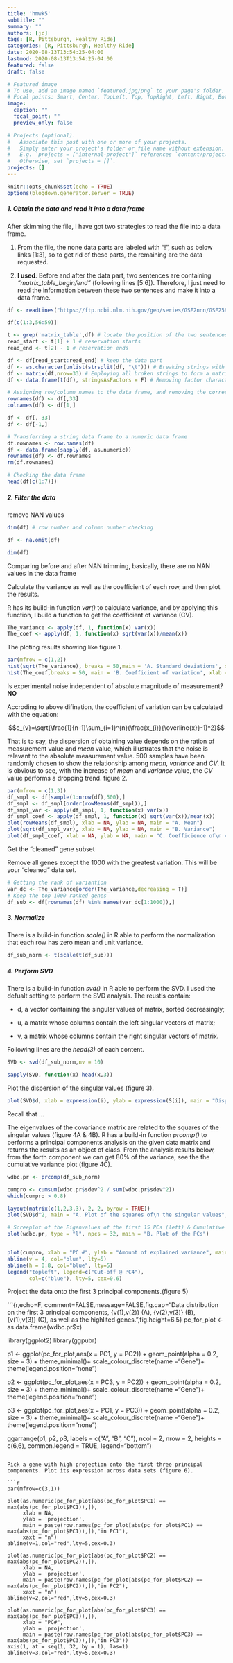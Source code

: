 ```yaml
---
title: 'hmwk5'
subtitle: ""
summary: ""
authors: [jc]
tags: [R, Pittsburgh, Healthy Ride]
categories: [R, Pittsburgh, Healthy Ride]
date: 2020-08-13T13:54:25-04:00
lastmod: 2020-08-13T13:54:25-04:00
featured: false
draft: false

# Featured image
# To use, add an image named `featured.jpg/png` to your page's folder.
# Focal points: Smart, Center, TopLeft, Top, TopRight, Left, Right, BottomLeft, Bottom, BottomRight.
image:
  caption: ""
  focal_point: ""
  preview_only: false

# Projects (optional).
#   Associate this post with one or more of your projects.
#   Simply enter your project's folder or file name without extension.
#   E.g. `projects = ["internal-project"]` references `content/project/deep-learning/index.md`.
#   Otherwise, set `projects = []`.
projects: []
---
```


```r
knitr::opts_chunk$set(echo = TRUE)
options(blogdown.generator.server = TRUE)
```

##### 1. Obtain the data and read it into a data frame

After skimming the file, I have got two strategies to read the file into a data frame.

1. From the file, the none data parts are labeled with "!", such as below links [1:3], so to get rid of these parts, the remaining are the data requested. 

1. **I used**. Before and after the data part, two sentences are containing *"matrix_table_begin/end"* (following lines [5:6]). Therefore, I just need to read the information between these two sentences and make it into a data frame.

```r
df <- readLines("https://ftp.ncbi.nlm.nih.gov/geo/series/GSE2nnn/GSE2583/suppl/GSE2583_correctly_ordered_Klevecz_GEO_time_series_data.txt")

df[c(1:3,56:59)]

t <- grep('matrix_table',df) # locate the position of the two sentences
read_start <- t[1] + 1 # reservation starts
read_end <- t[2] - 1 # reservation ends

df <- df[read_start:read_end] # keep the data part
df <- as.character(unlist(strsplit(df, "\t"))) # Breaking strings with "\t"   
df <- matrix(df,nrow=33) # Employing all broken strings to form a matrix
df <- data.frame(t(df), stringsAsFactors = F) # Removing factor characteristic of all the strings

# Assigning row/column names to the data frame, and removing the corresponding content
rownames(df) <- df[,33] 
colnames(df) <- df[1,]

df <- df[,-33]
df <- df[-1,]

# Transferring a string data frame to a numeric data frame
df.rownames <- row.names(df)
df <- data.frame(sapply(df, as.numeric))
rownames(df) <- df.rownames
rm(df.rownames)

# Checking the data frame 
head(df[c(1:7)])
```
##### 2. Filter the data

remove NAN values
```r
dim(df) # row number and column number checking

df <- na.omit(df)

dim(df) 
```

Comparing before and after NAN trimming, basically, there are no NAN values in the data frame

Calculate the variance as well as the coefficient of each row, and then plot the results.

R has its build-in function *var()* to calculate variance, and by applying this function, I build a function to get the coefficient of variance (CV).

```r
The_variance <- apply(df, 1, function(x) var(x))
The_coef <- apply(df, 1, function(x) sqrt(var(x))/mean(x))
```

The ploting results showing like figure 1.

```r
par(mfrow = c(1,2))
hist(sqrt(The_variance), breaks = 50,main = 'A. Standard deviations', xlab = NA)
hist(The_coef,breaks = 50, main = 'B. Coefficient of variation', xlab = NA)
```

Is experimental noise independent of absolute magnitude of measurement? **NO**

Accroding to above difination, the coefficient of variation can be calculated with the equation: 

$$c_{v}=\sqrt{\frac{1}{n-1}\sum_{i=1}^{n}(\frac{x_{i}}{\overline{x}}-1)^2}$$

That is to say, the dispersion of obtaining value depends on the ration of measurement value and *mean* value, which illustrates that the noise is relevant to the absolute measurement value. 500 samples have been randomly chosen to show the relationship among *mean, variance* and *CV*. It is obvious to see, with the increase of *mean* and *variance* value, the *CV* value performs a dropping trend. figure 2.  

```r
par(mfrow = c(1,3))
df_smpl <- df[sample(1:nrow(df),500),]
df_smpl <- df_smpl[order(rowMeans(df_smpl)),]
df_smpl_var <- apply(df_smpl, 1, function(x) var(x))
df_smpl_coef <- apply(df_smpl, 1, function(x) sqrt(var(x))/mean(x))
plot(rowMeans(df_smpl), xlab = NA, ylab = NA, main = "A. Mean")
plot(sqrt(df_smpl_var), xlab = NA, ylab = NA, main = "B. Variance")
plot(df_smpl_coef, xlab = NA, ylab = NA, main = "C. Coefficience of\n variance")
```

Get the "cleaned" gene subset

Remove all genes except the 1000 with the greatest variation. This will be your "cleaned" data set.

```r
# Getting the rank of variantion 
var_dc <- The_variance[order(The_variance,decreasing = T)] 
# Keep the top 1000 ranked genes
df_sub <- df[rownames(df) %in% names(var_dc[1:1000]),] 
```

##### 3. Normalize

There is a build-in function *scale()* in R able to perform the normalization that each row has zero mean and unit variance.

```r
df_sub_norm <- t(scale(t(df_sub)))
```

##### 4. Perform SVD

There is a build-in function *svd()* in R able to perform the SVD. I used the defualt setting to perform the SVD analysis. The reustls contain:

+ d, a vector containing the singular values of matrix, sorted decreasingly;

+ u, a matrix whose columns contain the left singular vectors of matrix;

+ v, a matrix whose columns contain the right singular vectors of matrix.

Following lines are the *head(3)* of each content.

```r
SVD <- svd(df_sub_norm,nv = 10)

sapply(SVD, function(x) head(x,3))
```

Plot the dispersion of the singular values (figure 3).

```r
plot(SVD$d, xlab = expression(i), ylab = expression(S[i]), main = "Dispersion of the singular values")
```

Recall that ...

The eigenvalues of the covariance matrix are related to the squares of the singular values (figure 4A & 4B). R has a build-in function *prcomp()* to performs a principal components analysis on the given data matrix and returns the results as an object of class. From the analysis results below, from the forth component we can get 80\% of the variance, see the  the cumulative variance plot (figure 4C).

```r
wdbc.pr <- prcomp(df_sub_norm)

cumpro <- cumsum(wdbc.pr$sdev^2 / sum(wdbc.pr$sdev^2))
which(cumpro > 0.8)
```

```r
layout(matrix(c(1,2,3,3), 2, 2, byrow = TRUE))
plot(SVD$d^2, main = "A. Plot of the squares of\n the singular values", ylab = 'squares of the singular values', xlab = NA)

# Screeplot of the Eigenvalues of the first 15 PCs (left) & Cumulative variance plot (right)
plot(wdbc.pr, type = "l", npcs = 32, main = "B. Plot of the PCs")


plot(cumpro, xlab = "PC #", ylab = "Amount of explained variance", main = "C.                                Cumulative variance plot                                  ")
abline(v = 4, col="blue", lty=5)
abline(h = 0.8, col="blue", lty=5)
legend("topleft", legend=c("Cut-off @ PC4"),
       col=c("blue"), lty=5, cex=0.6)
```

Project the data onto the first 3 principal components.(figure 5)

```{r,echo=F, comment=FALSE,message=FALSE,fig.cap="Data distribution on the first 3 principal components, {v(1),v(2)} (A), {v(2),v(3)} (B), {v(1),v(3)} (C), as well as the highlited genes.",fig.height=6.5}
pc_for_plot <- as.data.frame(wdbc.pr$x)

library(ggplot2)
library(ggpubr)

p1 <- ggplot(pc_for_plot,aes(x = PC1, y = PC2)) +
  geom_point(alpha = 0.2, size = 3) +
  theme_minimal()+ scale_colour_discrete(name  ="Gene")+ theme(legend.position="none")

p2 <- ggplot(pc_for_plot,aes(x = PC3, y = PC2)) +
  geom_point(alpha = 0.2, size = 3) + theme_minimal()+ scale_colour_discrete(name  ="Gene")+ theme(legend.position="none")

p3 <- ggplot(pc_for_plot,aes(x = PC1, y = PC3)) +
  geom_point(alpha = 0.2, size = 3) +
  theme_minimal()+ scale_colour_discrete(name  ="Gene")+ theme(legend.position="none")

ggarrange(p1, p2, p3,
          labels = c("A", "B", "C"),
          ncol = 2, nrow = 2,
          heights = c(6,6),
          common.legend = TRUE, 
          legend="bottom")
```

Pick a gene with high projection onto the first three principal components. Plot its expression across data sets (figure 6).

```r
par(mfrow=c(3,1))

plot(as.numeric(pc_for_plot[abs(pc_for_plot$PC1) == max(abs(pc_for_plot$PC1)),]),
     xlab = NA, 
     ylab = 'projection', 
     main = paste(row.names(pc_for_plot[abs(pc_for_plot$PC1) == max(abs(pc_for_plot$PC1)),]),"in PC1"),
     xaxt = "n")
abline(v=1,col="red",lty=5,cex=0.3)

plot(as.numeric(pc_for_plot[abs(pc_for_plot$PC2) == max(abs(pc_for_plot$PC2)),]),
     xlab = NA, 
     ylab = 'projection', 
     main = paste(row.names(pc_for_plot[abs(pc_for_plot$PC2) == max(abs(pc_for_plot$PC2)),]),"in PC2"),
     xaxt = "n")
abline(v=2,col="red",lty=5,cex=0.3)

plot(as.numeric(pc_for_plot[abs(pc_for_plot$PC3) == max(abs(pc_for_plot$PC3)),]),
     xlab = "PC#", 
     ylab = 'projection', 
     main = paste(row.names(pc_for_plot[abs(pc_for_plot$PC3) == max(abs(pc_for_plot$PC3)),]),"in PC3"))
axis(1, at = seq(1, 32, by = 1), las=1)
abline(v=3,col="red",lty=5,cex=0.3)
```
